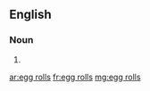 ==English==

===Noun===
{{head|en|head=[[egg]] [[roll]]s}}

# {{plural of|egg roll}}

[[ar:egg rolls]]
[[fr:egg rolls]]
[[mg:egg rolls]]